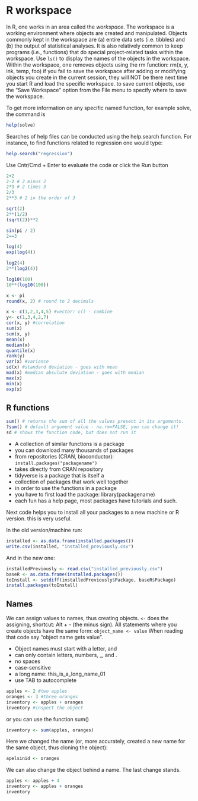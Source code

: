

# R workspace

In R, one works in an area called the *workspace*.
The workspace is a working environment where objects are created and manipulated.
Objects commonly kept in the workspace are (a) entire data sets (i.e. tibbles)
and (b) the output of statistical analyses.
It is also relatively common to keep programs (i.e., functions) that do
special project-related tasks within the workspace.
Use `ls()` to display the names of the objects in the workspace.
Within the workspace, one removes objects using the rm function:
rm(x, y, ink, temp, foo)
if you fail to save the workspace after adding or modifying objects you create
in the current session, they will NOT be there next time you start R and load the specific workspace.
to save current objects, use the “Save Workspace” option from the File menu to
specify where to save the workspace.

To get more information on any specific named function, for example solve, the command is

```r
help(solve)
```


Searches of help files can be conducted using the help.search function.
For instance, to find functions related to regression one would type:

```r
help.search("regression")
```


Use Cntr/Cmd + Enter to evaluate the code 
or click the Run button
```r
2+2  
2-2 # 2 minus 2
2*3 # 2 times 3
2/3
2**3 # 2 in the order of 3 
```


```r
sqrt(2)
2**(1/2)
(sqrt(2))**2
```


```r
sin(pi / 2)
2==3
```


```r
log(4)
exp(log(4))
```


```r
log2(4)
2**(log2(4))
```


```r
log10(100)
10**(log10(100))
```

```r
x <- pi
round(x, 2) # round to 2 decimals 
```


```r
x <- c(1,2,3,4,5) #vector: c() - combine
y<- c(1,3,4,2,7)
cor(x, y) #correlation
sum(x)
sum(x, y)
mean(x)
median(x)
quantile(x)
rank(y)
var(x) #variance
sd(x) #standard deviation - goes with mean
mad(x) #median absulute deviation - goes with median
max(x)
min(x)
exp(x)
```


## R functions 

```r
sum() # returns the sum of all the values present in its arguments.
?sum() # default argument value - na.rm=FALSE, you can change it!
sd # shows the function code, but does not run it
```

- A collection of similar functions is a package
- you can download many thousands of packages
- from repositories (CRAN, bioconductor): `install.packages("packagename")`
- takes directly from CRAN repository
- tidyverse is a package that is itself a
- collection of packages that work well together
- in order to use the functions in a package
- you have to first load the package: library(packagename)
- each fun has a help page, most packages have tutorials and such.

Next code helps you to install all your packages to a new machine or R version.
this is very useful.

In the old version/machine run:
```r
installed <- as.data.frame(installed.packages())
write.csv(installed, "installed_previously.csv")
```

And in the new one:
```r
installedPreviously <- read.csv("installed_previously.csv")
baseR <- as.data.frame(installed.packages())
toInstall <- setdiff(installedPreviously$Package, baseR$Package)
install.packages(toInstall) 
```


## Names
We can assign values to names, thus creating objects.
`<-` does the assigning, shortcut: Alt + - (the minus sign). 
All statements where you create objects have the same form: `object_name <- value`
When reading that code say "object name gets value".

- Object names must start with a letter, and
- can only contain letters, numbers, _, and .
- no spaces
- case-sensitive
- a long name: this_is_a_long_name_01
- use TAB to autocomplete

```r
apples <- 2 #two apples
oranges <- 3 #three oranges
inventory <- apples + oranges
inventory #inspect the object
```


or you can use the function sum()
```r
inventory <- sum(apples, oranges)
```

Here we changed the name (or, more accurately, created a new name for the same object, thus cloning the object):

```r
apelsinid <- oranges  
```

We can also change the object behind a name.
The last change stands.

```r
apples <- apples + 4
inventory <- apples + oranges
inventory
```


<!-- ### Fun -->
<!-- As we get more apples and oranges, -->
<!-- - we want a way to reduce typing. -->
<!-- - for this we write functions, -->
<!-- - which hide the code from the user -->

<!-- ```{r} -->
<!-- inventory <- function(apples, oranges) { -->
<!--   inventory <- apples + oranges -->
<!--   inventory -->
<!-- } -->
<!-- ``` -->

<!-- Run this code and see how the new fun appears in the Global Enviroment.  -->
<!-- Let's use our new function -->
<!-- ```{r} -->
<!-- inventory(3, 4) -->
<!-- ``` -->

<!-- or equivalently -->

<!-- ```{r} -->
<!-- inventory(apples = 3, oranges = 4) -->
<!-- ``` -->



<!-- OK, write a function that calculates standard error -->
<!-- from standard deviation (sd) -->
<!-- sd() is a native R fun for standard deviation - -->
<!-- look it up in help! it has 2 arguments. -->
<!-- ```{r} -->
<!-- SEM=SD/sqrt(N) -->
<!-- N - length(x) -->

<!-- SEM0<- function(x) { -->
<!--   SD<- sd(x)  -->
<!--   SEM<- SD/sqrt(length(x)) -->
<!--   SEM -->
<!-- } -->
<!-- ``` -->

<!-- x is just a placeholder for any object we want to insert -->
<!-- so lets input a vector of numbers to SEM() -->
<!-- ```{r} -->
<!-- numbers<- c(2, 3.4, 54, NA, 3) #c() means "combine", NA means "any number" or "not available" -->

<!-- SEM0(numbers) -->

<!-- SEM01<- function(x) { -->
<!--   SD<- sd(x, na.rm = TRUE)  -->
<!--   SEM<- SD/sqrt(length(x)) -->
<!--   SEM -->
<!-- } -->
<!-- SEM01(numbers) -->
<!-- length(numbers) -->
<!-- ``` -->


<!-- While SD removes NA-s, the length() does not. This leads to errors! -->
<!-- ```{r} -->
<!-- SEM1<- function(x) { -->
<!--   x<- na.omit(x) #you want NAs to be removed -->
<!--   SD<- sd(x)  -->
<!--   SEM<- SD/sqrt(length(x)) -->
<!--   SEM -->
<!-- } -->

<!-- SEM1(numbers) #this works better! -->

<!-- SEM1<- function(x) { -->
<!--   SD<- sd(x, na.rm = TRUE) # na.rm is an argument of the sd() fun -->
<!--   SEM<- SD/sqrt(length(na.omit(x))) #we nest 2 functions (length() and na.omit()) inside our function -->
<!--   SEM -->
<!-- } -->
<!-- SEM1(numbers) -->

<!-- SEM2<-function(x) { -->
<!--   SD<- sd(na.omit(x)) -->
<!--   SEM<- SD/sqrt(length(na.omit(x) ) ) -->
<!--   SEM -->
<!-- } -->
<!-- SEM2(numbers) -->
<!-- ``` -->



<!-- Harjutus: sd ilma sd() kasutamata -->
<!-- ```{r} -->
<!-- SEM3 <- function(x) { -->
<!--   x <- na.omit(x) -->
<!--   N <- length(x) -->
<!--   SD <- sqrt(sum( (x-mean(x) )**2) / ( N-1 ) ) -->
<!--   SEM <- SD/sqrt(N) -->
<!--   SEM -->
<!--   } -->

<!-- SD3 <- function(x) { -->
<!--   x <- na.omit(x) -->
<!--   N <- length(x) -->
<!--   SD <- sqrt(sum( (x-mean(x) )**2) / ( N-1 ) ) -->
<!--   SD -->
<!-- } -->
<!-- ``` -->


<!-- ```{r} -->
<!-- a <- rnorm(10, 10, 3) -->
<!-- SD3(a) -->
<!-- sd(a) -->
<!-- SEM3(a) -->
<!-- SEM2(a) -->
<!-- SEM1(a) -->
<!-- ``` -->


<!-- ### Lets start with installing a package -->
<!-- ```{r} -->
<!-- install.packages("tidyverse") -->
<!-- ``` -->

<!-- and load it -->
<!-- ```{r} -->
<!-- library(tidyverse) -->
<!-- ``` -->



<!-- #now its time to read in a data table (csv) -->
<!-- #NB! it is good practice to put all your library()  -->
<!-- #calls at the beginning of your script (if you share scripts) -->
<!-- library(gapminder) -->
<!-- #lets look at it in the Packages panel -->
<!-- # gapminder is the "gapminder data" -->
<!-- gap1<- gapminder -->

<!-- write_csv(gap1, "data/gapminder1.csv") -->
<!-- #see ?write_csv -->

<!-- gap<-read_csv("data/gapminder1.csv") -->
<!-- gap -->

<!-- > Mis (fuck) see on? -->

<!-- #install gotta read em all as R studio addin -->
<!-- install.packages("devtools") -->
<!-- devtools::install_github("Stan125/GREA") -->

<!-- when reading in csv files saved from Excel use read_csv2() or read.csv2() and -->
<!-- for writing in Excel friendly format (columns separated by ;) use write.csv2() -->

<!-- When reading in a file, always check for type of data in the columns, -->
<!-- on the NAs, on the unique values. -->

<!-- library(VIM) # võib olla ajaraisk! -->
<!-- diabetes <- read.table(file = "data/diabetes.csv", sep = ";", dec = ",", header = TRUE) -->
<!-- str(diabetes) -->
<!-- aggr(diabetes, prop=FALSE, numbers=T) -->

<!-- how many non-NA-containing rows we actually have (#377) -->

<!--   nrows <- nrow(diabetes) -->
<!--   ncomplete <- sum(complete.cases(diabetes)) -->
<!--   ncomplete #136 -->
<!--   ncomplete/nrows #34% -->

<!--   #How many NAs in each Var? -->
<!--  sapply(diabetes, function(x) sum(is.na(x)))  -->

<!-- set arbitrary rules and check how many cells, rows, or columns pass and fail each rule -->

<!--  library(validate) -->
<!--  diabetes %>% check_that( -->
<!--    ratio > 0.5,  -->
<!--    mean(hdl, na.rm=TRUE) > 0, -->
<!--    chol > 180 | glyhb < 8  -->
<!--  ) %>% summary() -->

<!-- plot the NA-s side-by-side for the variables in the diabetes dataset -->
<!--   VIM::matrixplot(diabetes)  -->

<!--   plot the NAs of 2 Vars -->
<!--   VIM::marginplot(diabetes[c("glyhb","bp.2s")],  -->
<!--                   pch=c(20), alpha=0.5,  -->
<!--                   col=c("darkgray", "red", "blue")) -->


<!-- ### Small tables can be created in R -->
<!-- #row-wise -->
<!-- df <- tribble( -->
<!--   ~colA, ~colB, -->
<!--   "a",   1, -->
<!--   "b",   2, -->
<!--   "c",   3 -->
<!-- ) -->
<!-- #or column-wise  -->
<!-- df1 <- tibble(colA = c("a", "b", "c"),  -->
<!--                   colB = c(1, 2, 3) ) -->
<!-- df == df1 -->
<!-- all.equal(df, df1) -->
<!-- add_row(df, colA = 4, colB = 0, .before = 3) #adds row to a tibble -->
<!-- add_row(df1, colA = 4, colB = 0)  -->

<!-- #bind 2 tables by rows or by columns: two sets of functions -->
<!-- df1.1 <- tibble(colA = "d",  -->
<!--                 colB =  4) -->

<!-- df1.2 <- bind_rows(df1, df1.1) -->
<!-- df1.3 <- rbind(df1, df1.1) -->
<!-- all.equal(df1.2, df1.3) #TRUE -->

<!-- df1.4 <- bind_cols(df1, df1.1)#error -->
<!-- df1.5 <- cbind(df1, df1.1) #guesses your true intention --- dangerous -->


<!-- df2 <- tribble( -->
<!--   ~ColC, ~ColD, -->
<!--   "d",   4 -->
<!-- ) -->

<!-- df4 <- bind_cols(df, df2) #error -->
<!-- df4 <- cbind(df, df2) #works by guessing your true intention -->
<!-- df4.2 <- bind_rows(df, df2) #works by guessing your true intention -->
<!-- df4.3 <- rbind(df, df2) #error -->

<!-- df2.1 <- tribble( -->
<!--   ~ColC, ~ColD, -->
<!--   "d",   4, -->
<!--   "e",  5, -->
<!--   "f",   6) -->
<!-- df4.1 <- bind_cols(df, df2.1) #works -->


<!-- #########tibble and data frame are R-s table formats -->
<!-- class (df) #[1] "tbl_df"     "tbl"        "data.frame" -->
<!-- #tibble is the newer form -->

<!-- df <- as.data.frame(df) #converts to data frame -->
<!-- class(df)# [1] "data.frame" -->
<!-- #the older form - some older functions need it -->
<!-- df<- as_tibble(df) #back to tibble -->


<!-- a <- matrix(1:20, ncol=4) -->
<!-- df_cl <- as.data.frame(a) -->
<!-- df_ti <- as_tibble(df_cl) -->
<!-- df_dp <- as_data_frame(a) -->
<!-- all.equal(df_ti, df_dp) -->
<!-- is.tibble(df_dp) -->

<!-- #########################################################types of objects -->
<!-- R operates on named data structures. The simplest such structure is the numeric -->
<!-- vector, which is a single entity consisting of an ordered collection of numbers. -->

<!-- types of r objects: vector, list, data frame, matrix -->
<!-- vector: a directional collection of numbers, characters, etc: v <- c(1, 3, "s", NA) -->
<!-- df: a list of equal length vectors -->
<!-- matrix: a list of equal length numeric vectors -->
<!-- list: a collection of r objects (including other lists --- lists within lists). -->


<!-- types of data inside r objects: numeric, integer, logical, character, factor (ordered and unordered) -->
<!-- coercing between data types: -->
<!-- matrix() -->
<!-- as.matrix() -->
<!-- as.vector() -->
<!-- as.factor() -->
<!-- as.character() -->

<!-- types of missing data: NA - unknown value; NaN - not a number (no value is possible) -->

<!-- NA + 3 = NA -->
<!-- ####################################### -->
<!-- indexing --- extracting parts of tables, vectors, lists -->

<!-- vector indexing in one dimension: counts positions inside the vector -->
<!-- my_vector <- 2:5 -->
<!-- my_vector[c(1,3)] -->
<!-- my_vector[-1] -->
<!-- my_vector[c(-1, -3)] -->
<!-- my_vector[3:5] -->

<!-- my_vector + 2 #each element of the vector is used, one after other.  -->
<!-- #2 is a vector of length one, it is recycled for the length of the longer vector. -->
<!-- my_vector2 <- c(1, 2) -->
<!-- my_vector + my_vector2 #2+1=3; 3+2=5; 4+1=5, 5+2=7 --- recycling again! -->
<!-- #no warning -->

<!-- my_vector3 <- c(1,2,3) -->
<!-- my_vector + my_vector3 #3 5 7 6  -->
<!-- #warning: longer object length is not a multiple of shorter object length -->

<!-- #data frame indexing in two dimensions: rows and columns -->
<!-- df -->
<!-- df[1,] -->
<!-- df[,2] #tibble -->
<!-- df$colB #vector -->
<!-- df1 <- as.data.frame(df) -->
<!-- df1[,2] #vector -->
<!-- df1[2,2] #vector -->
<!-- df1[2, c(1,2)] -->
<!-- df[2,2]#tibble -->
<!-- df$colB[df$colA != "a"] #a filter of colB by colA value -->
<!-- df$colA[df$colB > 1] -->

<!-- #list indexing in "three" dimensions: [ ] and [[ ]]. -->
<!-- my_list <- list(a=tibble(colA=c("A", "B"), colB=c(1,2)), b=c(1, NA, "s")) -->
<!-- #this list has two elements, a df called "a" and a character vector called "b". -->
<!-- str(my_list) -->

<!-- my_list[[1]] #class is df  --- we extracted a df from the list -->
<!-- my_list$a #class is df --- $ does the same thing as [[ ]] -->
<!-- my_list[1] #class is list (of one element ---  -->
<!-- #we took out all elements but the first, but the result is still list) -->

<!-- my_list$a[2,] #class is df -->

<!-- my_list[[1]][1,] #the first list object extracted,  -->
<!-- #and then the first row of that is extracted --- class: df -->

<!-- For lists, one generally uses [[ to select any single element, -->
<!-- whereas [ returns a list of the selected elements. -->
<!-- The [[ form allows only a single element to be selected using integer or -->
<!-- character indices, whereas [ allows indexing by vectors. -->
<!-- Note though that for a list, the index can be a vector and each element -->
<!-- of the vector is applied in turn to the list, the selected component, the -->
<!-- selected component of that component, and so on. -->
<!-- The result is still a single element. -->


